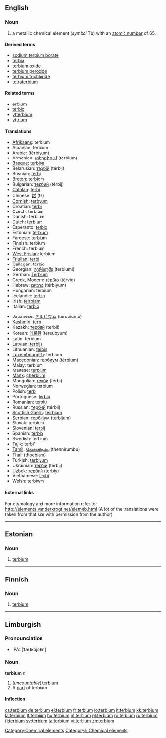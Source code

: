 {{also|Terbium}}
==English==
{{elements|Tb|gadolinium|Gd|dysprosium|Dy}}

===Noun===
{{en-noun|-}}
{{wikipedia}}

# a metallic chemical element (''symbol'' Tb) with an [[atomic number]] of 65.

====Derived terms====
* [[sodium terbium borate]]
* [[terbia]]
* [[terbium oxide]]
* [[terbium peroxide]]
* [[terbium trichloride]]
* [[tetraterbium]]

====Related terms====
* [[erbium]]<!--same etymology-->
* [[terbic]]
* [[ytterbium]]<!--same etymology-->
* [[yttrium]]<!--same etymology-->

====Translations====
{{top}}
* [[Afrikaans]]: terbium
* Albanian: terbium
* Arabic: {{Arab|[[تربيوم]]}} (térbiyum) {{m}}
* Armenian: [[տերբիում]] (terbium)
* [[Basque]]: [[terbioa]]
* Belarusian: [[тэрбiй]] (térbij) {{m}}
* Bosnian: [[terbij]]
* [[Breton]]: [[terbiom]]
* Bulgarian: [[тербий]] (térbij) {{m}}
* [[Catalan]]: [[terbi]]
* Chinese: [[鋱]] (tè)
* [[Cornish]]: [[terbyum]]
* Croatian: [[terbij]]
* Czech: terbium
* Danish: terbium
* Dutch: terbium {{n}}
* Esperanto: [[terbio]]
* Estonian: [[#Estonian|terbium]]
* Faroese: terbium
* Finnish: terbium
* French: terbium {{m}}
* [[West Frisian]]: terbium
* [[Friulian]]: [[terbi]]
* [[Gallegan]]: [[terbio]]
* Georgian: [[ტერბიუმი]] (terbiumi)
* German: [[Terbium]] {{n}}
* Greek, Modern: [[τέρβιο]] (térvio) {{n}}
* Hebrew: [[טרביום]] (térbiyum)
* Hungarian: terbium
* Icelandic: [[terbín]]
* Irish: [[teirbiam]]
* Italian: [[terbio]] {{m}}
{{mid}}
* Japanese: [[テルビウム]] (terubiumu)
* [[Kashmiri]]: [[terb]]
* Kazakh: [[тербий]] (terbii)
* Korean: [[테르븀]] (tereubyum)
* Latin: terbium
* Latvian: [[terbijs]]
* Lithuanian: [[terbis]]
* [[Luxembourgish]]: terbium
* [[Macedonian]]: [[тербиум]] (térbium) {{m}}
* Malay: terbium
* Maltese: [[terbjum]]
* [[Manx]]: [[çherbium]]
* Mongolian: [[терби]] (terbi)
* Norwegian: terbium
* Polish: [[terb]] {{m}}
* Portuguese: [[térbio]] {{m}}
* Romanian: [[terbiu]] {{n}}
* Russian: [[тербий]] (térbij) {{m}}
* [[Scottish Gaelic]]: [[teirbiam]]
* Serbian: [[тербиjум]] ([[terbijum]]) {{m}}
* Slovak: terbium
* Slovenian: [[terbij]]
* Spanish: [[terbio]] {{m}}
* Swedish: terbium
* [[Tajik]]: [[terbi']]
* [[Tamil]]: [[தென்னிரும்பு]] (thennirumbu)
* Thai: {{Thai|[[เทอร์เบียม]]}} (thoebiam)
* Turkish: [[terbiyum]]
* Ukrainian: [[тербiй]] (térbij) {{m}}
* Uzbek: [[тербий]] (terbiy)
* Vietnamese: [[tecbi]]
* Welsh: [[terbiwm]]
{{bottom}}

====External links====
For etymology and more information refer to:
http://elements.vanderkrogt.net/elem/tb.html
(A lot of the translations were taken from that site with permission from the author)

[[Category:Chemical elements]]

----

==Estonian==

===Noun===
{{infl|et|noun}}

# {{element|lang=et}} [[#English|terbium]]

----

==Finnish==
{{wikipedia|lang=fi}}

===Noun===
{{fi-noun}}

# {{element|lang=fi}} [[#English|terbium]]

----

== Limburgish ==
=== Pronounciation ===
* IPA: [ˈtæ˨ʁbjɔ˧m]

=== Noun ===
'''terbium''' ''n''
# (''uncountable'') [[terbium#English|terbium]] 
# A [[part]] of terbium

==== Inflection ====
{{li-noun-um|terbi}}

[[Category:li:Chemical elements]]


[[cs:terbium]]
[[de:terbium]]
[[el:terbium]]
[[fr:terbium]]
[[io:terbium]]
[[it:terbium]]
[[kk:terbium]]
[[la:terbium]]
[[lt:terbium]]
[[hu:terbium]]
[[nl:terbium]]
[[pl:terbium]]
[[ro:terbium]]
[[ru:terbium]]
[[fi:terbium]]
[[sv:terbium]]
[[ta:terbium]]
[[vi:terbium]]
[[zh:terbium]]